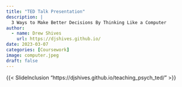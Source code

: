 ```yaml
---
title: "TED Talk Presentation"
description: |
  3 Ways to Make Better Decisions By Thinking Like a Computer
author:
  - name: Drew Shives
    url: https://djshives.github.io/
date: 2023-03-07
categories: [Coursework]
image: computer.jpeg
draft: false
---
```


{{< SlideInclusion "https://djshives.github.io/teaching_psych_ted/" >}}
